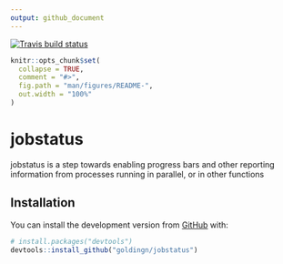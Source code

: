 ```yaml
---
output: github_document
---
```


[![Travis build status](https://travis-ci.org/goldingn/jobstatus.svg?branch=master)](https://travis-ci.org/goldingn/jobstatus)

<!-- README.md is generated from README.Rmd. Please edit that file -->

```r
knitr::opts_chunk$set(
  collapse = TRUE,
  comment = "#>",
  fig.path = "man/figures/README-",
  out.width = "100%"
)
```
# jobstatus

jobstatus is a step towards enabling progress bars and other reporting information from processes running in parallel, or in other functions

## Installation

You can install the development version from [GitHub](https://github.com/) with:

``` r
# install.packages("devtools")
devtools::install_github("goldingn/jobstatus")
```

